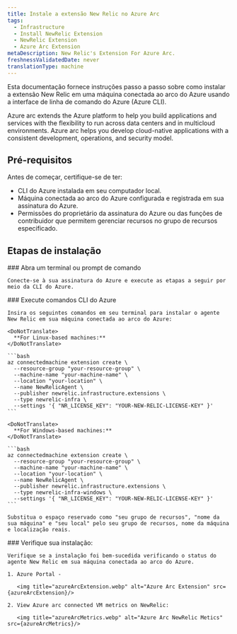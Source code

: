 ```yaml
---
title: Instale a extensão New Relic no Azure Arc
tags:
  - Infrastructure
  - Install NewRelic Extension
  - NewRelic Extension
  - Azure Arc Extension
metaDescription: New Relic's Extension For Azure Arc.
freshnessValidatedDate: never
translationType: machine
---
```




Esta documentação fornece instruções passo a passo sobre como instalar a extensão New Relic em uma máquina conectada ao arco do Azure usando a interface de linha de comando do Azure (Azure CLI).

<CollapserGroup>
  <Collapser
    id="verbose-with-manifest"
    title="O que é o Arco Azure?"
  >
    Azure arc extends the Azure platform to help you build applications and services with the flexibility to run across data centers and in multicloud environments. Azure arc helps you develop cloud-native applications with a consistent development, operations, and security model.
  </Collapser>
</CollapserGroup>

## Pré-requisitos

Antes de começar, certifique-se de ter:

* CLI do Azure instalada em seu computador local.
* Máquina conectada ao arco do Azure configurada e registrada em sua assinatura do Azure.
* Permissões do proprietário da assinatura do Azure ou das funções de contribuidor que permitem gerenciar recursos no grupo de recursos especificado.

## Etapas de instalação

<Steps>
  <Step>
    ### Abra um terminal ou prompt de comando

    Conecte-se à sua assinatura do Azure e execute as etapas a seguir por meio da CLI do Azure.  

  </Step>

  <Step>
    ### Execute comandos CLI do Azure

    Insira os seguintes comandos em seu terminal para instalar o agente New Relic em sua máquina conectada ao arco do Azure:

    <DoNotTranslate>
      **For Linux-based machines:**
    </DoNotTranslate>

    ```bash
    az connectedmachine extension create \
      --resource-group "your-resource-group" \
      --machine-name "your-machine-name" \
      --location "your-location" \
      --name NewRelicAgent \
      --publisher newrelic.infrastructure.extensions \
      --type newrelic-infra \
      --settings '{ "NR_LICENSE_KEY": "YOUR-NEW-RELIC-LICENSE-KEY" }'
    ```

    <DoNotTranslate>
      **For Windows-based machines:**
    </DoNotTranslate>

    ```bash
    az connectedmachine extension create \
      --resource-group "your-resource-group" \
      --machine-name "your-machine-name" \
      --location "your-location" \
      --name NewRelicAgent \
      --publisher newrelic.infrastructure.extensions \
      --type newrelic-infra-windows \
      --settings '{ "NR_LICENSE_KEY": "YOUR-NEW-RELIC-LICENSE-KEY" }'
    ```

    Substitua o espaço reservado como "seu grupo de recursos", "nome da sua máquina" e "seu local" pelo seu grupo de recursos, nome da máquina e localização reais.  

  </Step>

  <Step>
    ### Verifique sua instalação:

    Verifique se a instalação foi bem-sucedida verificando o status do agente New Relic em sua máquina conectada ao arco do Azure.

    1. Azure Portal -

       <img title="azureArcExtension.webp" alt="Azure Arc Extension" src={azureArcExtension}/>

    2. View Azure arc connected VM metrics on NewRelic:

       <img title="azureArcMetrics.webp" alt="Azure Arc NewRelic Metics" src={azureArcMetrics}/>
  </Step>
</Steps>